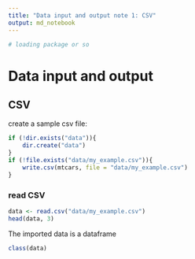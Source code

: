 ```yaml
---
title: "Data input and output note 1: CSV"
output: md_notebook
---
```

```r
# loading package or so
```

# Data input and output

## CSV

create a sample csv file:

```r
if (!dir.exists("data")){
    dir.create("data")
}
if (!file.exists("data/my_example.csv")){
    write.csv(mtcars, file = "data/my_example.csv")
}
```

### read CSV

```r
data <- read.csv("data/my_example.csv")
head(data, 3)
```

The imported data is a dataframe 

```r
class(data)
```







